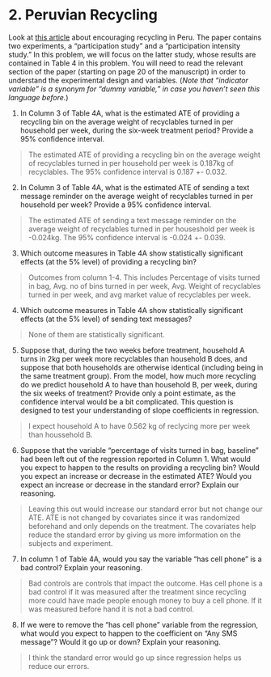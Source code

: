 # 2. Peruvian Recycling 

Look at [this article](./readings/recycling_peru.pdf) about encouraging recycling in Peru.  The paper contains two experiments, a "participation study" and a "participation intensity study."  In this problem, we will focus on the latter study, whose results are contained in Table 4 in this problem.  You will need to read the relevant section of the paper (starting on page 20 of the manuscript) in order to understand the experimental design and variables.  (*Note that "indicator variable" is a synonym for "dummy variable," in case you haven't seen this language before.*)

1. In Column 3 of Table 4A, what is the estimated ATE of providing a recycling bin on the average weight of recyclables turned in per household per week, during the six-week treatment period?  Provide a 95% confidence interval.

>The estimated ATE of providing a recycling bin on the average weight of recyclables turned in per household per week is 0.187kg of recyclables. The 95% confidence interval is 0.187 +- 0.032.

2. In Column 3 of Table 4A, what is the estimated ATE of sending a text message reminder on the average weight of recyclables turned in per household per week?  Provide a 95% confidence interval.

>The estimated ATE of sending a text message reminder on the average weight of recyclables turned in per houseshold per week is -0.024kg. The 95% confidence interval is -0.024 +- 0.039.

3. Which outcome measures in Table 4A show statistically significant effects (at the 5% level) of providing a recycling bin?

> Outcomes from column 1-4. This includes Percentage of visits turned in bag, Avg. no of bins turned in per week, Avg. Weight of recyclables turned in per week, and avg market value of recyclables per week.

4. Which outcome measures in Table 4A show statistically significant effects (at the 5% level) of sending text messages?

>None of them are statistically significant.

5. Suppose that, during the two weeks before treatment, household A turns in 2kg per week more recyclables than household B does, and suppose that both households are otherwise identical (including being in the same treatment group).  From the model, how much more recycling do we predict household A to have than household B, per week, during the six weeks of treatment?   Provide only a point estimate, as the confidence interval would be a bit complicated.  This question is designed to test your understanding of slope coefficients in regression.

> I expect household A to have 0.562 kg of reclycing more per week than houssehold B.

6. Suppose that the variable "percentage of visits turned in bag, baseline" had been left out of the regression reported in Column 1.  What would you expect to happen to the results on providing a recycling bin?  Would you expect an increase or decrease in the estimated ATE?  Would you expect an increase or decrease in the standard error?  Explain our reasoning.

> Leaving this out would increase our standard error but not change our ATE. ATE is not changed by covariates since it was randomized beforehand and only depends on the treatment. The covariates help reduce the standard error by giving us more imformation on the subjects and experiment.

7. In column 1 of Table 4A, would you say the variable "has cell phone" is a bad control?  Explain your reasoning.

> Bad controls are controls that impact the outcome. Has cell phone is a bad control if it was measured after the treatment since recycling more could have made people enough money to buy a cell phone. If it was measured before hand it is not a bad control.

8. If we were to remove the "has cell phone" variable from the regression, what would you expect to happen to the coefficient on "Any SMS message"?  Would it go up or down? Explain your reasoning.

> I think the standard error would go up since regression helps us reduce our errors.